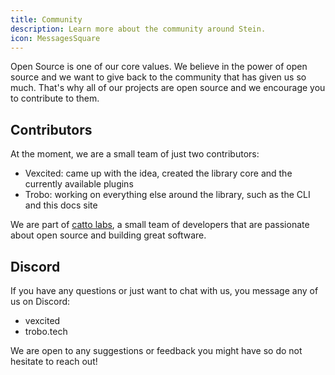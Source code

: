 ```yaml
---
title: Community 
description: Learn more about the community around Stein.
icon: MessagesSquare
---
```


Open Source is one of our core values. We believe in the power of open source and we want to give back to the community that has given us so much.
That's why all of our projects are open source and we encourage you to contribute to them.

## Contributors
At the moment, we are a small team of just two contributors:
- Vexcited: came up with the idea, created the library core and the currently available plugins
- Trobo: working on everything else around the library, such as the CLI and this docs site

We are part of [catto labs](https://cattolabs.com), a small team of developers that are passionate about open source and building great software.

## Discord
If you have any questions or just want to chat with us, you message any of us on Discord:
- vexcited
- trobo.tech

We are open to any suggestions or feedback you might have so do not hesitate to reach out!